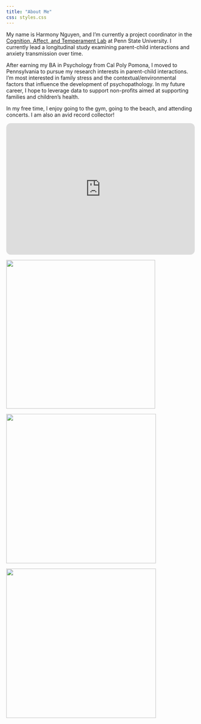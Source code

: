 ```yaml
---
title: "About Me"
css: styles.css
---
```


My name is Harmony Nguyen, and I'm currently a project coordinator in the [Cognition, Affect, and Temperament Lab](https://www.catlabpsu.com/) at Penn State University. I currently lead a longitudinal study examining parent-child interactions and anxiety transmission over time.

After earning my BA in Psychology from Cal Poly Pomona, I moved to Pennsylvania to pursue my research interests in parent-child interactions. I'm most interested in family stress and the contextual/environmental factors that influence the development of psychopathology. In my future career, I hope to leverage data to support non-profits aimed at supporting families and children's health.

In my free time, I enjoy going to the gym, going to the beach, and attending concerts. I am also an avid record collector!

<iframe style="border-radius:12px" src="https://open.spotify.com/embed/playlist/2K8uwdvjtiYNOTRQMgvvMH?utm_source=generator&amp;theme=0" width="100%" height="352" frameBorder="0" allowfullscreen allow="autoplay; clipboard-write; encrypted-media; fullscreen; picture-in-picture" loading="lazy">

</iframe>

![](images/asee.jpeg){width="398"}

![](images/beach.JPG){width="400"}

![](images/beach.JPG){width="400"}
